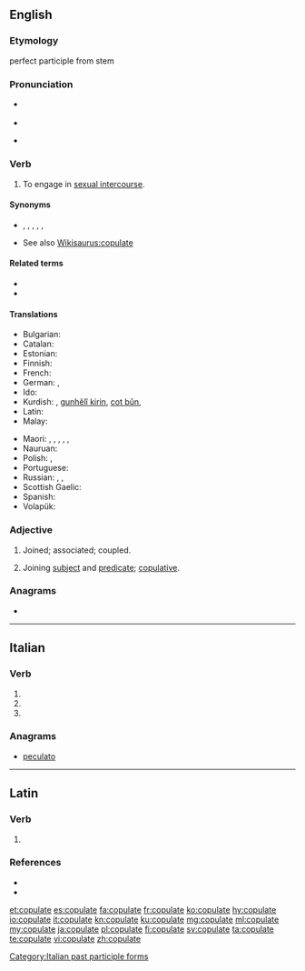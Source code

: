 ==English==

===Etymology===
{{etyl|la|en}} {{m|la|copulare||to couple}} perfect participle from stem {{m|la|copulat-}}

===Pronunciation===
* {{a|UK}} {{IPA|/ˈkɒp.jə.leɪt/|lang=en}}
* {{rhymes|ɒpjəleɪt|lang=en}}
* {{a|US}} {{IPA|/ˈkɔ.pjə.leɪt/|lang=en}}

===Verb===
{{en-verb|copulat}}

# To engage in [[sexual intercourse]].

====Synonyms====
* {{l|en|fuck}}, {{l|en|make love}}, {{l|en|screw}}, {{l|en|swive}}, {{l|en|bang}}, {{l|en|sleep together}}
* See also [[Wikisaurus:copulate]]

====Related terms====
* {{l|en|copulin}}
* {{l|en|copulation}}

====Translations====
{{trans-top|to engage in sexual intercourse}}
* Bulgarian: {{t|bg|съвокуплявам се}}
* Catalan: {{t+|ca|copular}}
* Estonian: {{t|et|paarituma}}
* Finnish: {{t+|fi|paritella}}
* French: {{t+|fr|coïter}}
* German: {{t+|de|kopulieren}}, {{t|de|beischlafen}}
* Ido: {{t+|io|koitar}}
* Kurdish: {{t+|ku|perîn}}, [[gunhêlî|gunhêlî kirin]], [[cot|cot bûn]], {{t+|ku|gan}}
* Latin: {{t|la|coeo}}
* Malay: {{t|ms|mengawan}}
{{trans-mid}}
* Maori: {{t|mi|ai}}, {{t|mi|mahimahi}}, {{t|mi|onioni}}, {{t|mi|tauonioni}}, {{t|mi|tōkai}}, {{t|mi|hika}}
* Nauruan: {{t|na|meir}}
* Polish: {{t+|pl|spółkować}}, {{t+|pl|kopulować}}
* Portuguese: {{t+|pt|copular}}
* Russian: {{qualifier|intransitive}} {{t+|ru|совокупля́ться|impf}}, {{t+|ru|совокупи́ться|pf}}, {{t+|ru|сноша́ться|impf}}
* Scottish Gaelic: {{qualifier|birds}} {{t|gd|cliath}}
* Spanish: {{t+|es|copular}}
* Volapük: {{t+|vo|koitön}}
{{trans-bottom}}
{{trans-see|take part in a sexual act|have sex}}
{{trans-see|to have sexual intercourse with someone, something|mount}}

===Adjective===
{{en-adj|-}}

# {{lb|en|obsolete}} Joined; associated; coupled.
#: {{rfquotek|Francis Bacon}}
# {{lb|en|grammar}} Joining [[subject]] and [[predicate]]; [[copulative]].
#: {{rfquotek|F. A. March}}

===Anagrams===
* {{l|en|outplace}}

----

==Italian==

===Verb===
{{head|it|verb form}}

# {{inflection of|copulare||2|p|pres|indc|lang=it}}
# {{inflection of|copulare||2|p|impr|lang=it}}
# {{feminine plural of|copulato|lang=it}}

===Anagrams===
* [[peculato#Italian|peculato]]

[[Category:Italian past participle forms]]

----

==Latin==

===Verb===
{{la-verb-form|cōpulāte}}

# {{inflection of|cōpulō||2|p|pres|actv|impr|lang=la}}

===References===
* {{R:L&S}}
* {{R:Gaffiot}}

[[et:copulate]]
[[es:copulate]]
[[fa:copulate]]
[[fr:copulate]]
[[ko:copulate]]
[[hy:copulate]]
[[io:copulate]]
[[it:copulate]]
[[kn:copulate]]
[[ku:copulate]]
[[mg:copulate]]
[[ml:copulate]]
[[my:copulate]]
[[ja:copulate]]
[[pl:copulate]]
[[fi:copulate]]
[[sv:copulate]]
[[ta:copulate]]
[[te:copulate]]
[[vi:copulate]]
[[zh:copulate]]